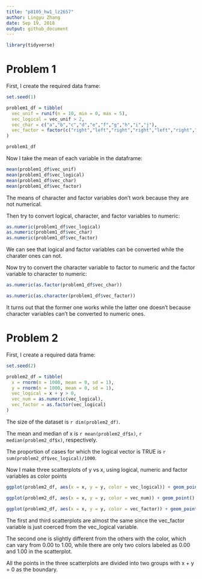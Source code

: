 ```yaml
---
title: "p8105_hw1_lz2657"
author: Lingyu Zhang
date: Sep 19, 2018
output: github_document
---
```


```r
library(tidyverse)
```

# Problem 1

First, I create the required data frame:

```r
set.seed(1)

problem1_df = tibble(
  vec_unif = runif(n = 10, min = 0, max = 5),
  vec_logical = vec_unif > 2,
  vec_char = c("a","b","c","d","e","f","g","h","i","j"),
  vec_factor = factor(c("right","left","right","right","left","right","right","left","right","left"))
)

problem1_df
```

Now I take the mean of each variable in the dataframe:

```r
mean(problem1_df$vec_unif)
mean(problem1_df$vec_logical)
mean(problem1_df$vec_char)
mean(problem1_df$vec_factor)
```

The means of character and factor variables don't work because they are not numerical.

Then try to convert logical, character, and factor variables to numeric:

```r
as.numeric(problem1_df$vec_logical)
as.numeric(problem1_df$vec_char)
as.numeric(problem1_df$vec_factor)
```

We can see that logical and factor variables can be converted while the charater ones can not.

Now try to convert the character variable to factor to numeric and the factor variable to character to numeric:

```r
as.numeric(as.factor(problem1_df$vec_char))

as.numeric(as.character(problem1_df$vec_factor))
```

It turns out that the former one works while the latter one doesn't because character variables can't be converted to numeric ones.

# Problem 2

First, I create a required data frame:

```r
set.seed(2)

problem2_df = tibble(
  x = rnorm(n = 1000, mean = 0, sd = 1),
  y = rnorm(n = 1000, mean = 0, sd = 1),
  vec_logical = x + y > 0,
  vec_num = as.numeric(vec_logical),
  vec_factor = as.factor(vec_logical)
)
```

The size of the dataset is `r dim(problem2_df)`. 

The mean and median of x is `r mean(problem2_df$x)`, `r median(problem2_df$x)`, respectively.  

The proportion of cases for which the logical vector is TRUE is `r sum(problem2_df$vec_logical)/1000`.

Now I make three scatterplots of y vs x, using logical, numeric and factor variables as color points

```r
ggplot(problem2_df, aes(x = x, y = y, color = vec_logical)) + geom_point()

ggplot(problem2_df, aes(x = x, y = y, color = vec_num)) + geom_point()

ggplot(problem2_df, aes(x = x, y = y, color = vec_factor)) + geom_point()
```

The first and third scatterplots are almost the same since the vec_factor variable is just coerced from the vec_logical variable. 

The second one is slightly different from the others with the color, which can vary from 0.00 to 1.00, while there are only two colors labeled as 0.00 and 1.00 in the scatterplot.

All the points in the three scatterplots are divided into two groups with x + y = 0 as the boundary.